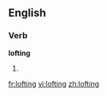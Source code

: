 ==English==

===Verb===
'''lofting'''

# {{present participle of|[[loft]]}}

[[fr:lofting]]
[[vi:lofting]]
[[zh:lofting]]